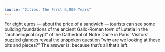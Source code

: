 ```yaml
---
source: "Cities: The First 6,000 Years"
---
```


For eight euros — about the price of a sandwich — tourists can see some building foundations of the ancient Gallo-Roman town of Lutetia in the “archaelogical crypt” of the Cathedral of Notre Dame in Paris. Visitors’ puzzled glances reveal the unspoken question “why are we looking at these bits and pieces?” The answer is: because that’s all that’s left.


